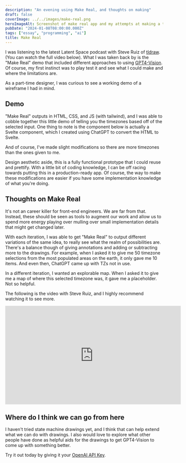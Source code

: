 ```yaml
---
description: "An evening using Make Real, and thoughts on making"
draft: false
coverImage: ../../images/make-real.png
heroImageAlt: Screenshot of make real app and my attempts at making a time zone converter
pubDate: "2024-01-08T08:00:00.000Z"
tags: ["essay", "programming", "ai"]
title: Make Real
---
```



I was listening to the latest Latent Space podcast with Steve Ruiz of [tldraw](https://www.tldraw.com/). (You can watch the full video below).
What I was taken back by is the "Make Real" demo that included different approaches to using [GPT4-Vision](https://platform.openai.com/docs/guides/vision).
Of course, my first instinct was to play test it and see what I could make and where the limitations are.

As a part-time designer, I was curious to see a working demo of a wireframe I had in mind.

## Demo

"Make Real" outputs in HTML, CSS, and JS (with tailwind), and I was able to cobble together this little demo of telling you the timezones based off of the selected input.
One thing to note is the component below is actually a Svelte component, which I created using ChatGPT to convert the HTML to Svelte.

And of course, I've made slight modifications so there are more timezones than the ones given to me.

<Timezone client:load />

Design aesthetic aside, this is a fully functional prototype that I could reuse and prettify.
With a little bit of coding knowledge, I can be off racing towards putting this in a production-ready app.
Of course, the way to make these modifications are easier if you have some implementation knowledge of what you're doing.

## Thoughts on Make Real

It's not an career killer for front-end engineers. We are far from that.
Instead, these should be seen as tools to augment our work and allow us to spend more energy playing over mulling over small implementation details that might get changed later.

With each iteration, I was able to get "Make Real" to output different variations of the same idea, to really see what the realm of possibilities are.
There's a balance though of giving annotations and adding or subtracting more to the drawings.
For example, when I asked it to give me 50 timezone selections from the most populated areas on the earth, it only gave me 10 items.
And even then, ChatGPT came up with TZs not in use.

In a different iteration, I wanted an explorable map. 
When I asked it to give me a map of where this selected timezone was, it gave me a placeholder. Not so helpful.

The following is the video with Steve Ruiz, and I highly recommend watching it to see more.

<iframe
  class="aspect-video w-full my-2"
  width="560"
  height="315"
  src="https://www.youtube.com/embed/0iZdmGmk3sQ?si=2rA4RwqkbBmatT3k"
  title="YouTube video player"
  frameborder="0"
  allow="accelerometer; autoplay; clipboard-write; encrypted-media; gyroscope; picture-in-picture; web-share"
  allowfullscreen
></iframe>

## Where do I think we can go from here

I haven't tried state machine drawings yet, and I think that can help extend what we can do with drawings.
I also would love to explore what other people have done as helpful aids for the drawings to get GPT4-Vision to come up with something better.

Try it out today by giving it your [OpenAI API Key](https://tldraw.notion.site/Make-Real-Help-93be8b5273d14f7386e14eb142575e6e#a9b75e58b1824962a1a69a2f29ace9be).
